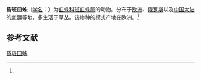 {{Speciesbox
| name = 昏斑皿蛛
| status = 
| status_system = 
| image = 
| genus = Lepthyphantes
| species = obscurus
| authority = (Blackwall, 1841)<ref name='id13282'>{{cite web| url =http://www.bioinfo.cn/db05/BjdwSpecies.php?action=view&id=13282| title =昏斑皿蛛| work =《中国动物物种编目数据库》| publisher =中国科学院微生物研究所| author =中国科学院动物研究所| accessdate =2009-04-28| deadurl =yes| archiveurl =https://web.archive.org/web/20160305055746/http://www.bioinfo.cn/db05/BjdwSpecies.php?action=view&id=13282| archivedate =2016-03-05}}</ref>
}}

'''昏斑皿蛛'''（[[学名|学名]]：{{lang|la|''Lepthyphantes obscurus''}}）为[[皿蛛科|皿蛛科]][[斑皿蛛属|斑皿蛛属]]的动物。分布于[[欧洲|欧洲]]、[[俄罗斯|俄罗斯]]以及[[中国大陆|中国大陆]]的[[新疆|新疆]]等地，多生活于草丛。该物种的模式产地在欧洲。<ref name='id13282'/>

== 参考文献 ==
{{reflist}}

{{Wikispecies|Lepthyphantes obscurus}}

[[Category:斑皿蛛属|昏斑皿蛛]]


{{蜘蛛小作品}}